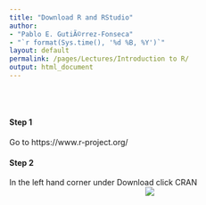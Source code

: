 ```yaml
---
title: "Download R and RStudio"
author: 
- "Pablo E. GutiÃ©rrez-Fonseca"
- "`r format(Sys.time(), '%d %B, %Y')`"
layout: default
permalink: /pages/Lectures/Introduction to R/
output: html_document
---
```

<br/>
<br/>

#### **Step 1**
Go to https://www.r-project.org/
<br/>

#### **Step 2**
In the left hand corner under Download click CRAN
<center>
<img src="D:/Curriculum/19_ Personal webpage/TropicalFreshwaterEcology/_pages/Lectures/Appl.Stats.in.R/fig/step1.jpg">
</center>